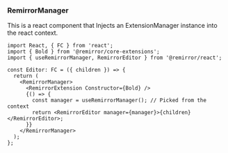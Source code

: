 ### RemirrorManager

This is a react component that Injects an ExtensionManager instance into the react context.

```tsx
import React, { FC } from 'react';
import { Bold } from '@remirror/core-extensions';
import { useRemirrorManager, RemirrorEditor } from '@remirror/react';

const Editor: FC = ({ children }) => {
  return (
    <RemirrorManager>
      <RemirrorExtension Constructor={Bold} />
      {() => {
        const manager = useRemirrorManager(); // Picked from the context
        return <RemirrorEditor manager={manager}>{children}</RemirrorEditor>;
      }}
    </RemirrorManager>
  );
};
```
